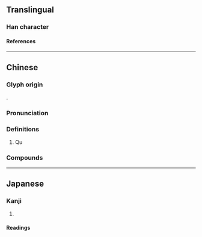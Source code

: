 {{character info/new}}
==Translingual==

===Han character===
{{Han char|rn=85|rad=水|as=18|sn=21|four=36114|canj=EBUG|ids=⿰氵瞿}}

====References====
{{Han ref|kx=0662.220|dkj=18746|dj=1071.220|hdz=31792.070|uh=7048}}

----

==Chinese==
{{zh-forms}}

===Glyph origin===
{{Han etym}}
{{Han compound|水|alt1=氵|瞿|ls=psc|c1=s|c2=p|t1=water; river}}.

===Pronunciation===
{{zh-pron
|m=qú
|c=keoi4
|mc=y
|oc=y
|cat=
}}

===Definitions===
{{zh-hanzi}}

# {{zh-div|水}} {{lb|zh|historical}} Qu {{gloss|a river in [[Henan]], [[China]], now called Shiyang River}}

===Compounds===
{{zh-der|灈水|灈陽}}

----

==Japanese==

===Kanji===
{{ja-kanji|grade=|rs=水18}}

# {{defn|lang=ja|sort=水18}}

====Readings====
{{ja-readings
|on=く, ぐ
|kun=
}}
